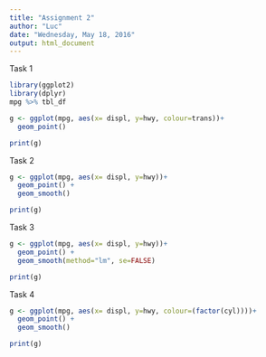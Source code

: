 ```yaml
---
title: "Assignment 2"
author: "Luc"
date: "Wednesday, May 18, 2016"
output: html_document
---
```



Task 1
```r
library(ggplot2)
library(dplyr)
mpg %>% tbl_df

g <- ggplot(mpg, aes(x= displ, y=hwy, colour=trans))+
  geom_point() 

print(g)

```


Task 2
```r

g <- ggplot(mpg, aes(x= displ, y=hwy))+
  geom_point() +
  geom_smooth()

print(g)

```

Task 3
```r

g <- ggplot(mpg, aes(x= displ, y=hwy))+
  geom_point() +
  geom_smooth(method="lm", se=FALSE)

print(g)

```


Task 4
```r

g <- ggplot(mpg, aes(x= displ, y=hwy, colour=(factor(cyl))))+
  geom_point() +
  geom_smooth()

print(g)

```



